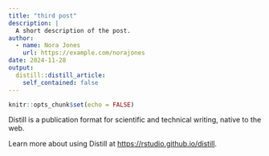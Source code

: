 ```yaml
---
title: "third post"
description: |
  A short description of the post.
author:
  - name: Nora Jones
    url: https://example.com/norajones
date: 2024-11-28
output:
  distill::distill_article:
    self_contained: false
---
```



```r
knitr::opts_chunk$set(echo = FALSE)
```

Distill is a publication format for scientific and technical writing, native to the web.

Learn more about using Distill at <https://rstudio.github.io/distill>.


